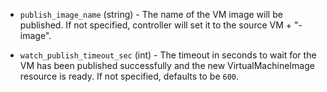 <!-- Code generated from the comments of the PublishSourceConfig struct in builder/vsphere/supervisor/step_publish_source.go; DO NOT EDIT MANUALLY -->

- `publish_image_name` (string) - The name of the VM image will be published. If not specified, controller will set it to the source VM + "-image".

- `watch_publish_timeout_sec` (int) - The timeout in seconds to wait for the VM has been published successfully and the new VirtualMachineImage resource is ready.
  If not specified, defaults to be `600`.

<!-- End of code generated from the comments of the PublishSourceConfig struct in builder/vsphere/supervisor/step_publish_source.go; -->
